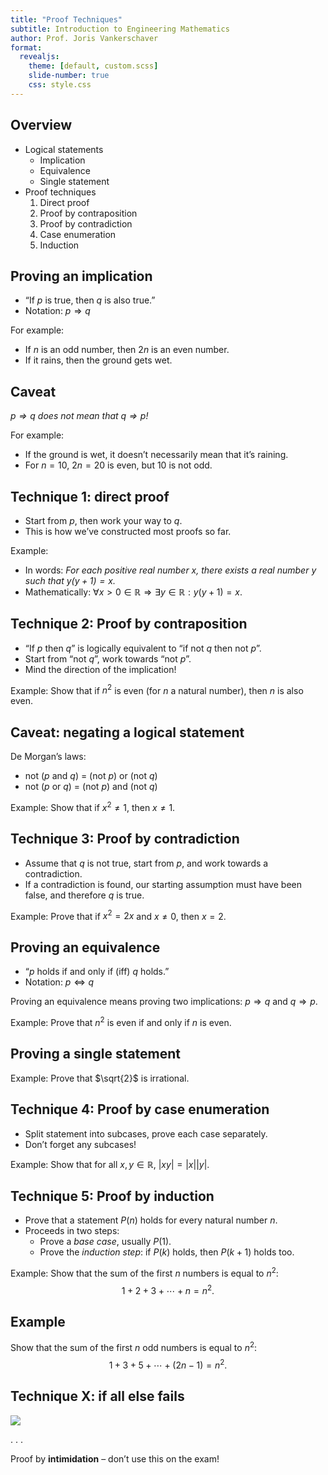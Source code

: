 ```yaml
---
title: "Proof Techniques"
subtitle: Introduction to Engineering Mathematics
author: Prof. Joris Vankerschaver
format:
  revealjs:
    theme: [default, custom.scss]
    slide-number: true
    css: style.css
---
```


## Overview

- Logical statements
  - Implication
  - Equivalence
  - Single statement
- Proof techniques
  1. Direct proof
  2. Proof by contraposition
  3. Proof by contradiction
  4. Case enumeration
  5. Induction

## Proving an implication 

- "If $p$ is true, then $q$ is also true."
- Notation: $p \Rightarrow q$

For example:

- If $n$ is an odd number, then $2n$ is an even number.
- If it rains, then the ground gets wet.

## Caveat

*$p \Rightarrow q$ does not mean that $q \Rightarrow p$!*

For example:

- If the ground is wet, it doesn't necessarily mean that it's raining.
- For $n = 10$, $2n = 20$ is even, but $10$ is not odd.


## Technique 1: direct proof

- Start from $p$, then work your way to $q$.
- This is how we've constructed most proofs so far.

Example:

- In words: *For each positive real number $x$, there exists a real number $y$ such that $y(y+1) = x$.*
- Mathematically: $\forall x > 0 \in \mathbb{R} \Rightarrow \exists y \in \mathbb{R}: y(y+1) = x$.

## Technique 2: Proof by contraposition

- "If $p$ then $q$" is logically equivalent to "if not $q$ then not $p$".
- Start from "not $q$", work towards "not $p$".
- Mind the direction of the implication!

Example: Show that if $n^2$ is even (for $n$ a natural number), then $n$ is also even.

## Caveat: negating a logical statement

De Morgan's laws:

- not ($p$ and $q$) = (not $p$) or (not $q$)
- not ($p$ or $q$) = (not $p$) and (not $q$)

Example: Show that if $x^2 \ne 1$, then $x \ne 1$.

## Technique 3: Proof by contradiction

- Assume that $q$ is not true, start from $p$, and work towards a contradiction.
- If a contradiction is found, our starting assumption must have been false, and therefore $q$ is true.

Example: Prove that if $x^2 = 2x$ and $x \ne 0$, then $x = 2$.

## Proving an equivalence

- "$p$ holds if and only if (iff) $q$ holds."
- Notation: $p \Leftrightarrow q$

Proving an equivalence means proving two implications: $p \Rightarrow q$ and $q \Rightarrow p$.

Example: Prove that $n^2$ is even if and only if $n$ is even.

## Proving a single statement

Example: Prove that $\sqrt{2}$ is irrational.

## Technique 4: Proof by case enumeration

- Split statement into subcases, prove each case separately.
- Don't forget any subcases!

Example: Show that for all $x, y \in \mathbb{R}$, $|xy| = |x||y|$.

## Technique 5: Proof by induction

- Prove that a statement $P(n)$ holds for every natural number $n$.
- Proceeds in two steps:
  - Prove a *base case*, usually $P(1)$.
  - Prove the *induction step*: if $P(k)$ holds, then $P(k+1)$ holds too.

Example: Show that the sum of the first $n$ numbers is equal to $n^2$:
$$
	1 + 2 + 3 + \cdots + n = n^2.
$$

## Example

Show that the sum of the first $n$ odd numbers is equal to $n^2$:
$$
	1 + 3 + 5 + \cdots + (2n - 1) = n^2.
$$

## Technique X: if all else fails

![](./images/08-proof-techniques/intimidation.jpeg){fig-align="center"}

. . .

Proof by **intimidation** -- don't use this on the exam!

